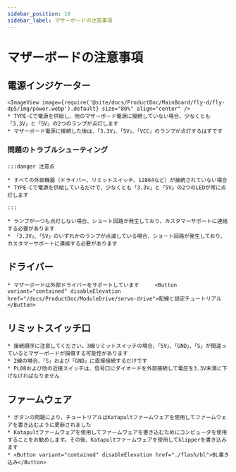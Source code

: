 ```yaml
---
sidebar_position: 10
sidebar_label: マザーボードの注意事項
---
```


# マザーボードの注意事項

## 電源インジケーター
    <ImageView image={require('@site/docs/ProductDoc/MainBoard/fly-d/fly-dp5/img/power.webp').default} size="80%" align="center" />
    * TYPE-Cで電源を供給し、他のマザーボード電源に接続していない場合、少なくとも「3.3V」と「5V」の2つのランプが点灯します
    * マザーボード電源に接続した後は、「3.3V」、「5V」、「VCC」のランプが点灯するはずです

### 問題のトラブルシューティング


    :::danger 注意点

    * すべての外部機器（ドライバー、リミットスイッチ、12864など）が接続されていない場合
    * TYPE-Cで電源を供給しているだけで、少なくとも「3.3V」と「5V」の2つのLEDが常に点灯します

    :::

    * ランプが一つも点灯しない場合、ショート回路が発生しており、カスタマーサポートに連絡する必要があります
    * 「3.3V」、「5V」のいずれかのランプが点滅している場合、ショート回路が発生しており、カスタマーサポートに連絡する必要があります

## ドライバー

    * マザーボードは外部ドライバーをサポートしています     <Button variant="contained" disableElevation href="/docs/ProductDoc/ModuleDrive/servo-drive">配線と設定チュートリアル</Button>

## リミットスイッチ口

    * 接続順序に注意してください。3線リミットスイッチの場合、「5V」、「GND」、「S」が間違っているとマザーボードが損傷する可能性があります
    * 2線の場合、「S」および「GND」に直接接続するだけです
    * PL08および他の近接スイッチは、信号口にダイオードを外部接続して電圧を3.3V未満に下げなければなりません

## ファームウェア

    * ボタンの問題により、チュートリアルはKatapultファームウェアを使用してファームウェアを書き込むように更新されました
    * Katapultファームウェアを使用してファームウェアを書き込むためにコンピュータを使用することをお勧めします。その後、Katapultファームウェアを使用してklipperを書き込みます
    * <Button variant="contained" disableElevation href="./flash/bl">BL書き込み</Button>
